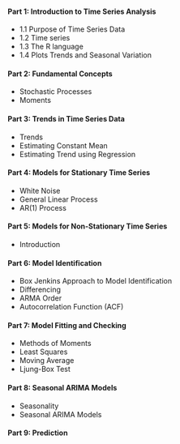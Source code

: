 
####  Part 1: Introduction to Time Series Analysis

 - 1.1 Purpose of Time Series Data
 - 1.2 Time series
 - 1.3 The R language
 - 1.4 Plots Trends and Seasonal Variation

####  Part 2: Fundamental Concepts

 - Stochastic Processes
 - Moments

####  Part 3: Trends in Time Series Data

 - Trends
 - Estimating Constant Mean
 - Estimating Trend using Regression

#### Part 4: Models for Stationary Time Series
 
 - White Noise
 - General Linear Process
 - AR(1) Process

#### Part 5: Models for Non-Stationary Time Series
 - Introduction

#### Part 6: Model Identification
 - Box Jenkins Approach to Model Identification
 - Differencing
 - ARMA Order
 - Autocorrelation Function (ACF)


#### Part 7: Model Fitting and Checking

 - Methods of Moments
 - Least Squares
 - Moving Average
 - Ljung-Box Test


#### Part 8: Seasonal ARIMA Models

 - Seasonality
 - Seasonal ARIMA Models

####  Part 9: Prediction


